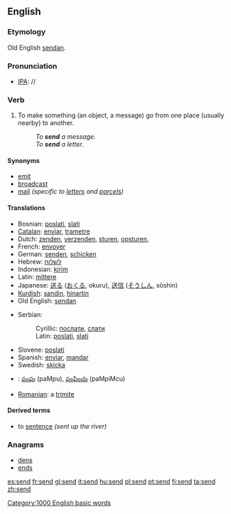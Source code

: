 ==English==

{{rank|greater|army|horse|567|send|peace|glad|hair}}

===Etymology===
Old English [[sendan]].

=== Pronunciation ===
*[[w:IPA|IPA]]: /{{IPAchar|ˈsend}}/

=== Verb ===
{{irregverb|'''to send'''|'''[[sends]]'''|'''[[sent]]'''|'''[[sent]]'''|'''[[sending]]'''}}
# To make something (an object, a message) go from one place (usually nearby) to another.
#:''To '''send''' a message.''
#:''To '''send''' a letter.''

====Synonyms====
*[[emit]]
*[[broadcast]]
*[[mail]] ''(specific to [[letter]]s and [[parcel]]s)''

====Translations====
{{top}}
*Bosnian: [[poslati]], [[slati]]
*[[Catalan]]: [[enviar]], [[trametre]]
*Dutch: [[zenden]], [[verzenden]], [[sturen]], [[opsturen]], 
*French: [[envoyer]]
*German: [[senden]], [[schicken]]
*Hebrew: [[לשלוח]]
*Indonesian: [[kirim]]
*Latin: [[mittere]]
*Japanese: [[送る]] ([[おくる]], okuru), [[送信]] ([[そうしん]], sōshin)
*[[Kurdish]]: [[şandin]], [[hinartin]]
*Old English: [[sendan]]
{{mid}}
*Serbian:
*:Cyrillic: [[послати]], [[слати]]
*:Latin: [[poslati]], [[slati]]
*Slovene: [[poslati]]
*Spanish: [[enviar]], [[mandar]]
*Swedish: [[skicka]]
*{{te}}: [[పంపు]] (paMpu), [[పంపించు]] (paMpiMcu)
*[[Romanian]]: a [[trimite]]
{{bottom}}

====Derived terms====
* to [[sentence]] ''(sent up the river)''

===Anagrams===
*[[dens]]
*[[ends]]

[[Category:1000 English basic words]]

[[es:send]]
[[fr:send]]
[[gl:send]]
[[it:send]]
[[hu:send]]
[[pl:send]]
[[pt:send]]
[[fi:send]]
[[ta:send]]
[[zh:send]]